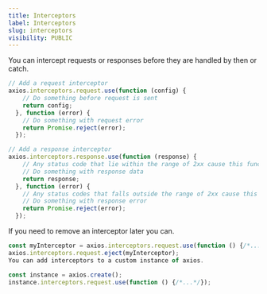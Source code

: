 ```yaml
---
title: Interceptors
label: Interceptors
slug: interceptors
visibility: PUBLIC
---
```


You can intercept requests or responses before they are handled by then or catch.

```js
// Add a request interceptor
axios.interceptors.request.use(function (config) {
    // Do something before request is sent
    return config;
  }, function (error) {
    // Do something with request error
    return Promise.reject(error);
  });

// Add a response interceptor
axios.interceptors.response.use(function (response) {
    // Any status code that lie within the range of 2xx cause this function to trigger
    // Do something with response data
    return response;
  }, function (error) {
    // Any status codes that falls outside the range of 2xx cause this function to trigger
    // Do something with response error
    return Promise.reject(error);
  });
```

If you need to remove an interceptor later you can.

```js
const myInterceptor = axios.interceptors.request.use(function () {/*...*/});
axios.interceptors.request.eject(myInterceptor);
You can add interceptors to a custom instance of axios.

const instance = axios.create();
instance.interceptors.request.use(function () {/*...*/});
```